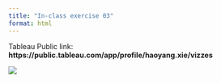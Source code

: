 ```yaml
---
title: "In-class exercise 03"
format: html
---
```


Tableau Public link: **https://public.tableau.com/app/profile/haoyang.xie/vizzes**

![](images/a4ffebe895858194cf72766d6f782cf5.png)
